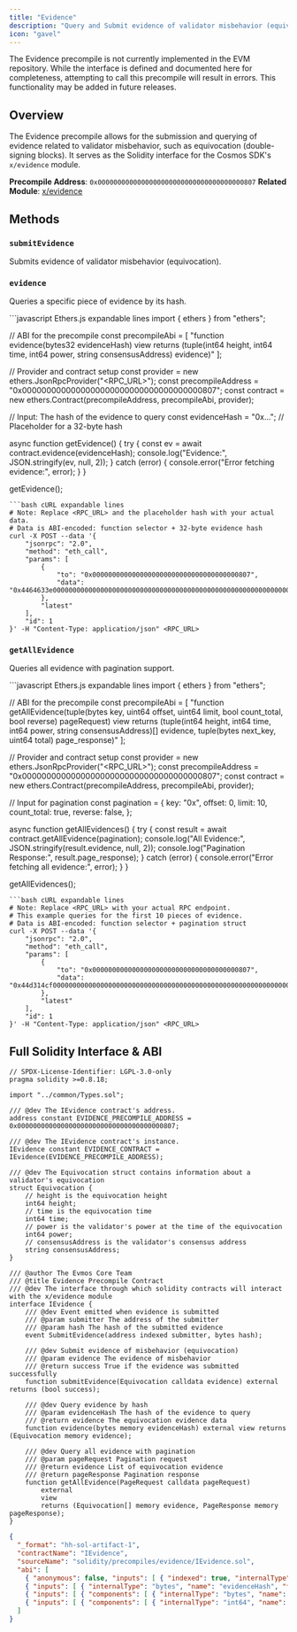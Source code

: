 ```yaml
---
title: "Evidence"
description: "Query and Submit evidence of validator misbehavior (equivocation)"
icon: "gavel"
---
```


<Callout type="warning" title="Implementation Status">
  The Evidence precompile is not currently implemented in the EVM repository. While the interface is defined and documented here for completeness, attempting to call this precompile will result in errors. This functionality may be added in future releases.
</Callout>

## Overview

The Evidence precompile allows for the submission and querying of evidence related to validator misbehavior, such as equivocation (double-signing blocks). It serves as the Solidity interface for the Cosmos SDK's `x/evidence` module.

**Precompile Address**: `0x0000000000000000000000000000000000000807`
**Related Module**: [x/evidence](https://docs.cosmos.network/main/modules/evidence)

## Methods

### `submitEvidence`
Submits evidence of validator misbehavior (equivocation).

### `evidence`
Queries a specific piece of evidence by its hash.

<CodeGroup>
```javascript Ethers.js expandable lines
import { ethers } from "ethers";

// ABI for the precompile
const precompileAbi = [
  "function evidence(bytes32 evidenceHash) view returns (tuple(int64 height, int64 time, int64 power, string consensusAddress) evidence)"
];

// Provider and contract setup
const provider = new ethers.JsonRpcProvider("<RPC_URL>");
const precompileAddress = "0x0000000000000000000000000000000000000807";
const contract = new ethers.Contract(precompileAddress, precompileAbi, provider);

// Input: The hash of the evidence to query
const evidenceHash = "0x..."; // Placeholder for a 32-byte hash

async function getEvidence() {
  try {
    const ev = await contract.evidence(evidenceHash);
    console.log("Evidence:", JSON.stringify(ev, null, 2));
  } catch (error) {
    console.error("Error fetching evidence:", error);
  }
}

getEvidence();
```
```bash cURL expandable lines
# Note: Replace <RPC_URL> and the placeholder hash with your actual data.
# Data is ABI-encoded: function selector + 32-byte evidence hash
curl -X POST --data '{
    "jsonrpc": "2.0",
    "method": "eth_call",
    "params": [
        {
            "to": "0x0000000000000000000000000000000000000807",
            "data": "0x4464633e00000000000000000000000000000000000000000000000000000000000000200000000000000000000000000000000000000000000000000000000000000020"
        },
        "latest"
    ],
    "id": 1
}' -H "Content-Type: application/json" <RPC_URL>
```
</CodeGroup>

### `getAllEvidence`
Queries all evidence with pagination support.

<CodeGroup>
```javascript Ethers.js expandable lines
import { ethers } from "ethers";

// ABI for the precompile
const precompileAbi = [
  "function getAllEvidence(tuple(bytes key, uint64 offset, uint64 limit, bool count_total, bool reverse) pageRequest) view returns (tuple(int64 height, int64 time, int64 power, string consensusAddress)[] evidence, tuple(bytes next_key, uint64 total) page_response)"
];

// Provider and contract setup
const provider = new ethers.JsonRpcProvider("<RPC_URL>");
const precompileAddress = "0x0000000000000000000000000000000000000807";
const contract = new ethers.Contract(precompileAddress, precompileAbi, provider);

// Input for pagination
const pagination = {
  key: "0x",
  offset: 0,
  limit: 10,
  count_total: true,
  reverse: false,
};

async function getAllEvidences() {
  try {
    const result = await contract.getAllEvidence(pagination);
    console.log("All Evidence:", JSON.stringify(result.evidence, null, 2));
    console.log("Pagination Response:", result.page_response);
  } catch (error) {
    console.error("Error fetching all evidence:", error);
  }
}

getAllEvidences();
```
```bash cURL expandable lines
# Note: Replace <RPC_URL> with your actual RPC endpoint.
# This example queries for the first 10 pieces of evidence.
# Data is ABI-encoded: function selector + pagination struct
curl -X POST --data '{
    "jsonrpc": "2.0",
    "method": "eth_call",
    "params": [
        {
            "to": "0x0000000000000000000000000000000000000807",
            "data": "0x44d314cf0000000000000000000000000000000000000000000000000000000000000020000000000000000000000000000000000000000000000000000000000000000000000000000000000000000000000000000000000000000000000000000000a000000000000000000000000000000000000000000000000000000000000000010000000000000000000000000000000000000000000000000000000000000000"
        },
        "latest"
    ],
    "id": 1
}' -H "Content-Type: application/json" <RPC_URL>
```
</CodeGroup>

## Full Solidity Interface & ABI

```solidity title="Evidence Solidity Interface" lines expandable
// SPDX-License-Identifier: LGPL-3.0-only
pragma solidity >=0.8.18;

import "../common/Types.sol";

/// @dev The IEvidence contract's address.
address constant EVIDENCE_PRECOMPILE_ADDRESS = 0x0000000000000000000000000000000000000807;

/// @dev The IEvidence contract's instance.
IEvidence constant EVIDENCE_CONTRACT = IEvidence(EVIDENCE_PRECOMPILE_ADDRESS);

/// @dev The Equivocation struct contains information about a validator's equivocation
struct Equivocation {
    // height is the equivocation height
    int64 height;
    // time is the equivocation time
    int64 time;
    // power is the validator's power at the time of the equivocation
    int64 power;
    // consensusAddress is the validator's consensus address
    string consensusAddress;
}

/// @author The Evmos Core Team
/// @title Evidence Precompile Contract
/// @dev The interface through which solidity contracts will interact with the x/evidence module
interface IEvidence {
    /// @dev Event emitted when evidence is submitted
    /// @param submitter The address of the submitter
    /// @param hash The hash of the submitted evidence
    event SubmitEvidence(address indexed submitter, bytes hash);

    /// @dev Submit evidence of misbehavior (equivocation)
    /// @param evidence The evidence of misbehavior
    /// @return success True if the evidence was submitted successfully
    function submitEvidence(Equivocation calldata evidence) external returns (bool success);

    /// @dev Query evidence by hash
    /// @param evidenceHash The hash of the evidence to query
    /// @return evidence The equivocation evidence data
    function evidence(bytes memory evidenceHash) external view returns (Equivocation memory evidence);

    /// @dev Query all evidence with pagination
    /// @param pageRequest Pagination request
    /// @return evidence List of equivocation evidence
    /// @return pageResponse Pagination response
    function getAllEvidence(PageRequest calldata pageRequest)
        external
        view
        returns (Equivocation[] memory evidence, PageResponse memory pageResponse);
}
```

```json title="Evidence ABI" lines expandable
{
  "_format": "hh-sol-artifact-1",
  "contractName": "IEvidence",
  "sourceName": "solidity/precompiles/evidence/IEvidence.sol",
  "abi": [
    { "anonymous": false, "inputs": [ { "indexed": true, "internalType": "address", "name": "submitter", "type": "address" }, { "indexed": false, "internalType": "bytes", "name": "hash", "type": "bytes" } ], "name": "SubmitEvidence", "type": "event" },
    { "inputs": [ { "internalType": "bytes", "name": "evidenceHash", "type": "bytes" } ], "name": "evidence", "outputs": [ { "components": [ { "internalType": "int64", "name": "height", "type": "int64" }, { "internalType": "int64", "name": "time", "type": "int64" }, { "internalType": "int64", "name": "power", "type": "int64" }, { "internalType": "string", "name": "consensusAddress", "type": "string" } ], "internalType": "struct Equivocation", "name": "evidence", "type": "tuple" } ], "stateMutability": "view", "type": "function" },
    { "inputs": [ { "components": [ { "internalType": "bytes", "name": "key", "type": "bytes" }, { "internalType": "uint64", "name": "offset", "type": "uint64" }, { "internalType": "uint64", "name": "limit", "type": "uint64" }, { "internalType": "bool", "name": "countTotal", "type": "bool" }, { "internalType": "bool", "name": "reverse", "type": "bool" } ], "internalType": "struct PageRequest", "name": "pageRequest", "type": "tuple" } ], "name": "getAllEvidence", "outputs": [ { "components": [ { "internalType": "int64", "name": "height", "type": "int64" }, { "internalType": "int64", "name": "time", "type": "int64" }, { "internalType": "int64", "name": "power", "type": "int64" }, { "internalType": "string", "name": "consensusAddress", "type": "string" } ], "internalType": "struct Equivocation[]", "name": "evidence", "type": "tuple[]" }, { "components": [ { "internalType": "bytes", "name": "nextKey", "type": "bytes" }, { "internalType": "uint64", "name": "total", "type": "uint64" } ], "internalType": "struct PageResponse", "name": "pageResponse", "type": "tuple" } ], "stateMutability": "view", "type": "function" },
    { "inputs": [ { "components": [ { "internalType": "int64", "name": "height", "type": "int64" }, { "internalType": "int64", "name": "time", "type": "int64" }, { "internalType": "int64", "name": "power", "type": "int64" }, { "internalType": "string", "name": "consensusAddress", "type": "string" } ], "internalType": "struct Equivocation", "name": "evidence", "type": "tuple" } ], "name": "submitEvidence", "outputs": [ { "internalType": "bool", "name": "success", "type": "bool" } ], "stateMutability": "nonpayable", "type": "function" }
  ]
}
```

